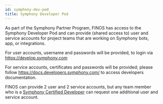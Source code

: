 ```yaml
---
id: symphony-dev-pod
title: Symphony Developer Pod
---
```



As part of the Symphony Partner Program, FINOS has access to the Symphony Developer Pod and can provide (shared access to) user and service accounts for project teams that are working on Symphony bots, app, or integrations.

For user accounts, username and passwords will be provided, to login via https://develop.symphony.com

For service accounts, certificates and passwords will be provided; please follow https://docs.developers.symphony.com/ to access developers documentation.

FINOS can provide 2 user and 2 service accounts, but any team member who is a [Symphony Certified Developer](https://goto.symphony.com/DeveloperProgram.html) can request one additional user and service account.
